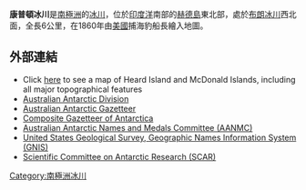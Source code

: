 {{Coord|53|3|S|73|37|E|source:GNIS|display=title}}


'''康普頓冰川'''是[[南極洲|南極洲]]的[[冰川|冰川]]，位於[[印度洋|印度洋]]南部的[[赫德島|赫德島]]東北部，處於[[布朗冰川|布朗冰川]]西北面，全長6公里，在1860年由[[美國|美國]]捕海豹船長繪入地圖。

==外部連結==
*Click [http://www.heardisland.aq/__data/assets/pdf_file/0018/639/HIMI_general.pdf here] {{Wayback|url=http://www.heardisland.aq/__data/assets/pdf_file/0018/639/HIMI_general.pdf |date=20140211194507 }} to see a map of Heard Island and McDonald Islands, including all major topographical features
*[http://www.aad.gov.au/ Australian Antarctic Division]
*[https://web.archive.org/web/20071030143303/http://aadc-maps.aad.gov.au/aadc/gaz/search_names.cfm Australian Antarctic Gazetteer]
*[http://data.aad.gov.au/aadc/gaz/scar/ Composite Gazetteer of Antarctica] {{WebCite|url=https://www.webcitation.org/5ug2CfC7m?url=http://data.aad.gov.au/aadc/gaz/scar/ |date=20101202140255 |dateformat=iso }}
*[https://web.archive.org/web/20090709070649/http://www.aad.gov.au/default.asp?casid=12388 Australian Antarctic Names and Medals Committee (AANMC)]
*[http://geonames.usgs.gov/pls/gnispublic/ United States Geological Survey, Geographic Names Information System (GNIS)] {{Wayback|url=http://geonames.usgs.gov/pls/gnispublic/ |date=20080725002225 }}
*[https://web.archive.org/web/20100818063123/http://www.scar.org/information/ Scientific Committee on Antarctic Research (SCAR)]

{{Antarctica-geo-stub}}
[[Category:南極洲冰川|Category:南極洲冰川]]